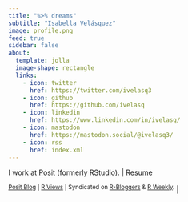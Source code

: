 ```yaml
---
title: "%>% dreams"
subtitle: "Isabella Velásquez"
image: profile.png
feed: true
sidebar: false
about:
  template: jolla
  image-shape: rectangle
  links:
    - icon: twitter
      href: https://twitter.com/ivelasq3
    - icon: github
      href: https://github.com/ivelasq
    - icon: linkedin
      href: https://www.linkedin.com/in/ivelasq/
    - icon: mastodon
      href: https://mastodon.social/@ivelasq3/
    - icon: rss
      href: index.xml
---
```


I work at [Posit](https://posit.co/) (formerly RStudio). |
[Resume](https://docs.google.com/document/d/14tJLqFuI9g6hDkP5IYQg0HPTZ05WVHxacedhajiilHo/edit?usp=sharing)

<sup><a href="https://www.rstudio.com/authors/isabella-vel%C3%A1squez/" target="_blank">Posit Blog</a> | <a href="https://rviews.rstudio.com/" target="_blank">R  Views</a> | Syndicated on <a href="https://www.r-bloggers.com/author/dreams/" target="_blank">R-Bloggers</a> & <a href="https://rweekly.org/" target="_blank">R Weekly</a>.</sup> |